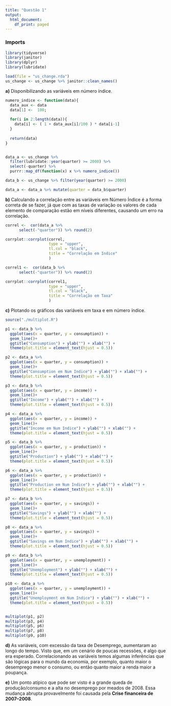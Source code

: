 ```yaml
---
title: "Questão 1"
output:
  html_document:
    df_print: paged
---
```


### Imports
```r
library(tidyverse)
library(janitor)
library(dplyr)
library(lubridate)
```

```r
load(file = "us_change.rda")
us_change <- us_change %>% janitor::clean_names()
```

**a)** Disponibilizando as variáveis em número índice.


```r

numero_indice <- function(data){
  data_aux <- data
  data[1] <-  100; 
  
  for(i in 2:length(data)){
    data[i] <- ( 1 + data_aux[i]/100 ) * data[i-1]
  }
  
  return(data)
}


data_a <- us_change %>% 
  filter(lubridate::year(quarter) >= 2000) %>% 
  select(-quarter) %>% 
  purrr::map_df(function(x) x %>% numero_indice())

data_b <- us_change %>% filter(year(quarter) >= 2000)

data_a <- data_a %>% mutate(quarter = data_b$quarter)

```

**b)** Calculando a correlação entre as variáveis em Número Índice é a forma correta de se fazer, já que com as taxas de variação os valores de cada elemento de comparação estão em níveis diferentes, causando um erro na correlação.


```r

correl <-  cor(data_a %>% 
      select(-"quarter")) %>% round(2) 

corrplot::corrplot(correl, 
                   type = "upper",
                   tl.col = "black",
                   title = "Correlação em Indice"
                   )

correl1 <-  cor(data_b %>% 
      select(-"quarter")) %>% round(2) 

corrplot::corrplot(correl1, 
                   type = "upper",
                   tl.col = "black",
                   title = "Correlação em Taxa"
                   )
```


**c)** Plotando os gráficos das variáveis em taxa e em número índice.


```r
source("./multiplot.R")

p1 <- data_b %>% 
  ggplot(aes(x = quarter, y = consumption)) + 
  geom_line()+ 
  ggtitle("Consumption") + ylab("") + xlab("") +
  theme(plot.title = element_text(hjust = 0.5))

p2 <- data_a %>% 
  ggplot(aes(x = quarter, y = consumption)) + 
  geom_line()+ 
  ggtitle("Consumption em Num Indice") + ylab("") + xlab("") +
  theme(plot.title = element_text(hjust = 0.5))

p3 <- data_b %>% 
  ggplot(aes(x = quarter, y = income)) + 
  geom_line()+ 
  ggtitle("Income") + ylab("") + xlab("") +
  theme(plot.title = element_text(hjust = 0.5))

p4 <- data_a %>% 
  ggplot(aes(x = quarter, y = income)) + 
  geom_line()+ 
  ggtitle("Income em Num Indice") + ylab("") + xlab("") +
  theme(plot.title = element_text(hjust = 0.5))

p5 <- data_b %>% 
  ggplot(aes(x = quarter, y = production)) + 
  geom_line()+ 
  ggtitle("Production") + ylab("") + xlab("") +
  theme(plot.title = element_text(hjust = 0.5))

p6 <- data_a %>% 
  ggplot(aes(x = quarter, y = production)) + 
  geom_line()+ 
  ggtitle("Production em Num Indice") + ylab("") + xlab("") +
  theme(plot.title = element_text(hjust = 0.5))

p7 <- data_b %>% 
  ggplot(aes(x = quarter, y = savings)) + 
  geom_line()+ 
  ggtitle("Savings") + ylab("") + xlab("") +
  theme(plot.title = element_text(hjust = 0.5))

p8 <- data_a %>% 
  ggplot(aes(x = quarter, y = savings)) + 
  geom_line()+ 
  ggtitle("Savings em Num Indice") + ylab("") + xlab("") +
  theme(plot.title = element_text(hjust = 0.5))

p9 <- data_b %>% 
  ggplot(aes(x = quarter, y = unemployment)) + 
  geom_line()+ 
  ggtitle("Unemployment") + ylab("") + xlab("") +
  theme(plot.title = element_text(hjust = 0.5))

p10 <- data_a %>% 
  ggplot(aes(x = quarter, y = unemployment)) + 
  geom_line()+ 
  ggtitle("Unemployment em Num Indice") + ylab("") + xlab("") +
  theme(plot.title = element_text(hjust = 0.5))


multiplot(p1, p2)
multiplot(p3, p4)
multiplot(p5, p6)
multiplot(p7, p8)
multiplot(p9, p10)

```

**d)** As variáveis, com excessão da taxa de Desemprego, aumentaram ao longo do tempo. Visto que, em um cenário de poucas recessões, é algo que era esperado. 
Correlacionando as variáveis temos algumas inferências que são lógicas para o mundo da economia, por exemplo, quanto maior o desemprego menor o consumo, ou então quanto maior a renda maior a poupança.


**e)** Um ponto atípico que pode ser visto é a grande queda de produção/consumo e a alta no desemprego por meados de 2008. Essa mudança abrupta provavelmente foi causada pela **Crise financeira de 2007–2008**.





